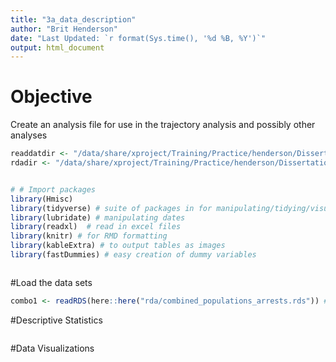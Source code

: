 ```yaml
---
title: "3a_data_description"
author: "Brit Henderson"
date: "Last Updated: `r format(Sys.time(), '%d %B, %Y')`"
output: html_document
---
```

# Objective
Create an analysis file for use in the trajectory analysis and possibly other analyses
```r
readdatdir <- "/data/share/xproject/Training/Practice/henderson/Dissertation/rda"
rdadir <- "/data/share/xproject/Training/Practice/henderson/Dissertation/rda"

```

```r

```

```r
# # Import packages
library(Hmisc)
library(tidyverse) # suite of packages in for manipulating/tidying/visualizing, etc. data
library(lubridate) # manipulating dates
library(readxl)  # read in excel files
library(knitr) # for RMD formatting
library(kableExtra) # to output tables as images
library(fastDummies) # easy creation of dummy variables 



```


#Load the data sets
```r
combo1 <- readRDS(here::here("rda/combined_populations_arrests.rds")) # records


```

#Descriptive Statistics
```r

```

#Data Visualizations
```r

```

